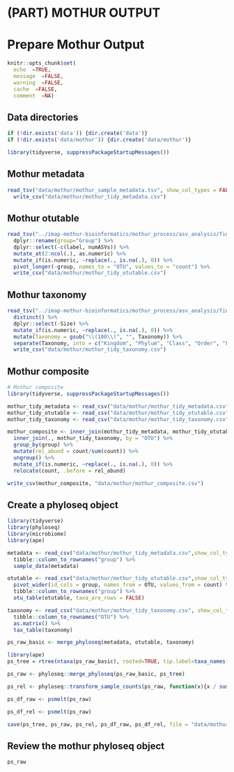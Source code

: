 # (PART) MOTHUR OUTPUT {-}

# Prepare Mothur Output

```r
knitr::opts_chunk$set(
  echo  =TRUE,
  message  =FALSE,
  warning  =FALSE,
  cache  =FALSE,
  comment  =NA)
```

## Data directories
```r
if (!dir.exists('data')) {dir.create('data')}
if (!dir.exists('data/mothur')) {dir.create('data/mothur')}

library(tidyverse, suppressPackageStartupMessages())

```

## Mothur  metadata
```r
read_tsv("data/mothur/mothur_sample_metadata.tsv", show_col_types = FALSE) %>% 
  write_csv("data/mothur/mothur_tidy_metadata.csv")
```


## Mothur  otutable
```r
read_tsv("../imap-mothur-bioinformatics/mothur_process/asv_analysis/final.asv.shared", skip = 0, show_col_types = FALSE) %>%
  dplyr::rename(group="Group") %>% 
  dplyr::select(-c(label, numASVs)) %>% 
  mutate_at(2:ncol(.), as.numeric) %>% 
  mutate_if(is.numeric, ~replace(., is.na(.), 0)) %>% 
  pivot_longer(-group, names_to = "OTU", values_to = "count") %>% 
  write_csv("data/mothur/mothur_tidy_otutable.csv")
```


## Mothur taxonomy
```r
read_tsv("../imap-mothur-bioinformatics/mothur_process/asv_analysis/final.asv.ASV.cons.taxonomy", show_col_types=FALSE) %>% 
  distinct() %>%
  dplyr::select(-Size) %>%
  mutate_if(is.numeric, ~replace(., is.na(.), 0)) %>%
  mutate(Taxonomy = gsub("\\(100\\)", "", Taxonomy)) %>%  
  separate(Taxonomy, into = c("Kingdom", "Phylum", "Class", "Order", "Family", "Genus"), sep = ";") %>% 
  write_csv("data/mothur/mothur_tidy_taxonomy.csv")

```


## Mothur composite
```r
# Mothur composite
library(tidyverse, suppressPackageStartupMessages())

mothur_tidy_metadata <- read_csv("data/mothur/mothur_tidy_metadata.csv", show_col_types = FALSE)
mothur_tidy_otutable <- read_csv("data/mothur/mothur_tidy_otutable.csv", show_col_types = FALSE)
mothur_tidy_taxonomy <- read_csv("data/mothur/mothur_tidy_taxonomy.csv", show_col_types = FALSE)

mothur_composite <- inner_join(mothur_tidy_metadata, mothur_tidy_otutable, by = "group") %>% 
  inner_join(., mothur_tidy_taxonomy, by = "OTU") %>% 
  group_by(group) %>% 
  mutate(rel_abund = count/sum(count)) %>% 
  ungroup() %>% 
  mutate_if(is.numeric, ~replace(., is.na(.), 0)) %>%
  relocate(count, .before = rel_abund) 

write_csv(mothur_composite, "data/mothur/mothur_composite.csv")
```

## Create a phyloseq object
```r
library(tidyverse)
library(phyloseq)
library(microbiome)
library(ape)

metadata <- read_csv("data/mothur/mothur_tidy_metadata.csv",show_col_types = FALSE) %>% 
  tibble::column_to_rownames("group") %>% 
  sample_data(metadata)

otutable <- read_csv("data/mothur/mothur_tidy_otutable.csv",show_col_types = FALSE) %>% 
  pivot_wider(id_cols = group, names_from = OTU, values_from = count) %>% 
  tibble::column_to_rownames("group") %>% 
  otu_table(otutable, taxa_are_rows = FALSE)

taxonomy <- read_csv("data/mothur/mothur_tidy_taxonomy.csv", show_col_types = FALSE) %>%
  tibble::column_to_rownames("OTU") %>%
  as.matrix() %>% 
  tax_table(taxonomy)

ps_raw_basic <- merge_phyloseq(metadata, otutable, taxonomy)

library(ape)
ps_tree = rtree(ntaxa(ps_raw_basic), rooted=TRUE, tip.label=taxa_names(ps_raw_basic))

ps_raw <- phyloseq::merge_phyloseq(ps_raw_basic, ps_tree)

ps_rel <- phyloseq::transform_sample_counts(ps_raw, function(x){x / sum(x)})

ps_df_raw <- psmelt(ps_raw)

ps_df_rel <- psmelt(ps_raw)

save(ps_tree, ps_raw, ps_rel, ps_df_raw, ps_df_rel, file = "data/mothur_phyloseq_objects.rda")

```


## Review the mothur phyloseq object

```r
ps_raw
```

